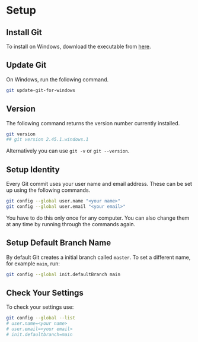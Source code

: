 # Setup

## Install Git

To install on Windows, download the executable from [here](https://git-scm.com/).

## Update Git

On Windows, run the following command.

```bash
git update-git-for-windows
```

## Version

The following command returns the version number currently installed.

```bash
git version
## git version 2.45.1.windows.1
```

::: {.callout-note}
Alternatively you can use `git -v` or `git --version`.
:::

## Setup Identity

Every Git commit uses your user name and email address. These can be set up
using the following commands.

```bash
git config --global user.name "<your name>"
git config --global user.email "<your email>"
```

You have to do this only once for any computer. You can also change them at any
time by running through the commands again.

## Setup Default Branch Name

By default Git creates a initial branch called `master`. To set a different
name, for example `main`, run:

```bash
git config --global init.defaultBranch main
```

## Check Your Settings

To check your settings use:

```bash
git config --global --list
# user.name=<your name>
# user.email=<your email>
# init.defaultbranch=main
```

